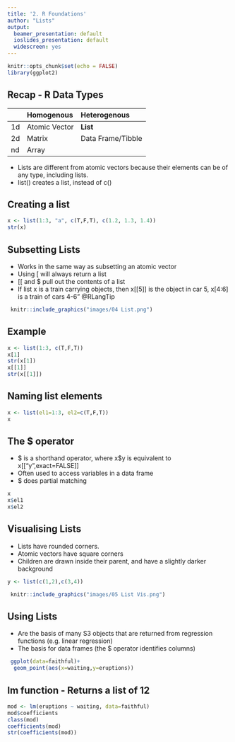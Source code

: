 ```yaml
---
title: '2. R Foundations'
author: "Lists"
output:
  beamer_presentation: default
  ioslides_presentation: default
  widescreen: yes
---
```


```r
knitr::opts_chunk$set(echo = FALSE)
library(ggplot2)
```


## Recap - R Data Types
 
|| Homogenous| Heterogenous |
|:------|:----------|:-----------|
|1d | Atomic Vector|**List** |
|2d | Matrix|Data Frame/Tibble|
|nd | Array| |

- Lists are different from atomic vectors because their elements can be of any type, including lists.
- list() creates a list, instead of c()


## Creating a list

```r
x <- list(1:3, "a", c(T,F,T), c(1.2, 1.3, 1.4))
str(x)
```

## Subsetting Lists
- Works in the same way as subsetting an atomic vector
- Using [ will always return a list
- [[ and $ pull out the contents of a list
- If list x is a train carrying objects, then x[[5]] is the object in car 5, x[4:6] is a train of cars 4-6”  @RLangTip

```r
 knitr::include_graphics("images/04 List.png")
```

 
## Example

```r
x <- list(1:3, c(T,F,T))
x[1]
str(x[1])
x[[1]]
str(x[[1]])
``` 

## Naming list elements

```r
x <- list(el1=1:3, el2=c(T,F,T))
x
``` 

## The $ operator
- $ is a shorthand operator, where x$y is equivalent to x[[“y”,exact=FALSE]]
- Often used to access variables in a data frame
- $ does partial matching
```r
x
x$el1
x$el2
``` 

## Visualising Lists
- Lists have rounded corners. 
- Atomic vectors have square corners
- Children are drawn inside their parent, and have a slightly darker background

```r
y <- list(c(1,2),c(3,4)) 
``` 

```r
 knitr::include_graphics("images/05 List Vis.png")
```

  
## Using Lists
- Are the basis of many S3 objects that are returned from regression functions (e.g. linear regression)
- The basis for data frames (the $ operator identifies columns)
```r
 ggplot(data=faithful)+
  geom_point(aes(x=waiting,y=eruptions))
``` 
  
## lm function - Returns a list of 12
```r
mod <- lm(eruptions ~ waiting, data=faithful) 
mod$coefficients
class(mod)
coefficients(mod)
str(coefficients(mod))
``` 




